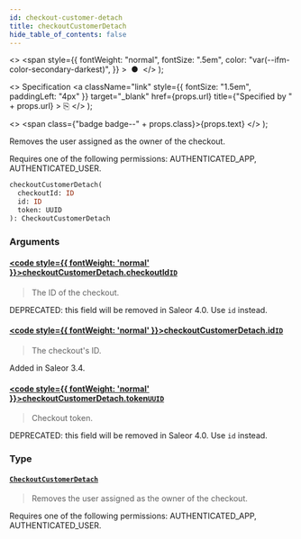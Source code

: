 ```yaml
---
id: checkout-customer-detach
title: checkoutCustomerDetach
hide_table_of_contents: false
---
```


  <>
    <span
      style={{
        fontWeight: "normal",
        fontSize: ".5em",
        color: "var(--ifm-color-secondary-darkest)",
      }}
    >
      &nbsp;●&nbsp;
    </span>
  </>
);

  <>
    Specification
    <a
      className="link"
      style={{ fontSize: "1.5em", paddingLeft: "4px" }}
      target="\_blank"
      href={props.url}
      title={"Specified by " + props.url}
    >
      ⎘
    </a>
  </>
);

  <>
    <span class={"badge badge--" + props.class}>{props.text}</span>
  </>
);

Removes the user assigned as the owner of the checkout.

Requires one of the following permissions: AUTHENTICATED_APP, AUTHENTICATED_USER.

```graphql
checkoutCustomerDetach(
  checkoutId: ID
  id: ID
  token: UUID
): CheckoutCustomerDetach
```

### Arguments

#### [<code style={{ fontWeight: 'normal' }}>checkoutCustomerDetach.<b>checkoutId</b></code>](#)<Bullet />[`ID`](../../api-reference/scalars/id) <Badge class="secondary" text="scalar"/>

> The ID of the checkout.

DEPRECATED: this field will be removed in Saleor 4.0. Use `id` instead.

>

#### [<code style={{ fontWeight: 'normal' }}>checkoutCustomerDetach.<b>id</b></code>](#)<Bullet />[`ID`](../../api-reference/scalars/id) <Badge class="secondary" text="scalar"/>

> The checkout's ID.

Added in Saleor 3.4.

>

#### [<code style={{ fontWeight: 'normal' }}>checkoutCustomerDetach.<b>token</b></code>](#)<Bullet />[`UUID`](../../api-reference/scalars/uuid) <Badge class="secondary" text="scalar"/>

> Checkout token.

DEPRECATED: this field will be removed in Saleor 4.0. Use `id` instead.

>

### Type

#### [`CheckoutCustomerDetach`](../../api-reference/objects/checkout-customer-detach) <Badge class="secondary" text="object"/>

> Removes the user assigned as the owner of the checkout.

Requires one of the following permissions: AUTHENTICATED_APP, AUTHENTICATED_USER.

>
